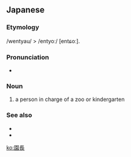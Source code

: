 ==Japanese==
{{ja-kanjitab|えん|ちょう|yomi=on}}

===Etymology===
/wentyau/ > /entyoː/ [entɕoː].

===Pronunciation===
* {{IPA|/entɕoː/|lang=ja}}

===Noun===
{{ja-noun|えんちょう|hhira=ゑんちゃう}}

# a person in charge of a zoo or kindergarten

===See also===
* {{l|ja|校長}}
* {{l|ja|社長}}

[[ko:園長]]